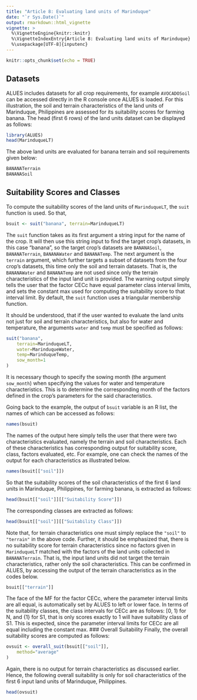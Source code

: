 ```yaml
---
title: "Article 8: Evaluating land units of Marinduque"
date: "`r Sys.Date()`"
output: rmarkdown::html_vignette
vignette: >
  %\VignetteEngine{knitr::knitr}
  %\VignetteIndexEntry{Article 8: Evaluating land units of Marinduque}
  %\usepackage[UTF-8]{inputenc}
---
```


```r
knitr::opts_chunk$set(echo = TRUE)
```

## Datasets
ALUES includes datasets for all crop requirements, for example `AVOCADOSoil` can be accessed directly in the R console once ALUES is loaded. For this illustration, the soil and terrain characteristics of the land units of Marinduque, Philippines are assessed for its suitability scores for farming banana. The head (first 6 rows) of the land units dataset can be displayed as follows:
```r
library(ALUES)
head(MarinduqueLT)
```
The above land units are evaluated for banana terrain and soil requirements given below:
```r
BANANATerrain
BANANASoil
```
## Suitability Scores and Classes
To compute the suitability scores of the land units of `MarinduqueLT`, the `suit` function is used. So that,
```r
bsuit <- suit("banana", terrain=MarinduqueLT)
```
The `suit` function takes as its first argument a string input for the name of the crop. It will then use this string input to find the target crop's datasets, in this case "banana", so the target crop's datasets are `BANANASoil`, `BANANATerrain`, `BANANAWater` and `BANANATemp`. The next argument is the `terrain` argument, which further targets a subset of datasets from the four crop's datasets, this time only the soil and terrain datasets. That is, the `BANANAWater` and `BANANATemp` are not used since only the terrain characteristics of the input land unit is provided. The warning output simply tells the user that the factor CECc have equal parameter class interval limits, and sets the constant max used for computing the suitability score to that interval limit. By default, the `suit` function uses a triangular membership function.

It should be understood, that if the user wanted to evaluate the land units not just for soil and terrain characteristics, but also for water and temperature, the arguments `water` and `temp` must be specified as follows:
```r
suit("banana", 
    terrain=MarinduqueLT, 
    water=MarinduqueWater,
    temp=MarinduqueTemp,
    sow_month=1
)
```
It is necessary though to specify the sowing month (the argument `sow_month`) when specifying the values for water and temperature characteristics. This is to determine the corresponding month of the factors defined in the crop's parameters for the said characteristics.

Going back to the example, the output of `bsuit` variable is an R list, the names of which can be accessed as follows:
```r
names(bsuit)
```
The names of the output here simply tells the user that there were two characteristics evaluated, namely the terrain and soil characteristics. Each of these characteristics has corresponding output for suitability score, class, factors evaluated, etc. For example, one can check the names of the output for each characteristics as illustrated below.
```r
names(bsuit[["soil"]])
```
So that the suitability scores of the soil characteristics of the first 6 land units in Marinduque, Philippines, for farming banana, is extracted as follows:
```r
head(bsuit[["soil"]][["Suitability Score"]])
```
The corresponding classes are extracted as follows:
```r
head(bsuit[["soil"]][["Suitability Class"]])
```
Note that, for terrain characteristics one must simply replace the `"soil"` to `"terrain"` in the above code. Further, it should be emphasized that, there is no suitability score for terrain characteristics since no factors given in `MarinduqueLT` matched with the factors of the land units collected in `BANANATerrain`. That is, the input land units did not target the terrain characteristics, rather only the soil characteristics. This can be confirmed in ALUES, by accessing the output of the terrain characteristics as in the codes below.
```r
bsuit[["terrain"]]
```
The face of the MF for the factor CECc, where the parameter interval limits are all equal, is automatically set by ALUES to left or lower face. In terms of the suitability classes, the class intervals for CECc are as follows: [0, 1) for N, and \{1\} for S1, that is only scores exactly to 1 will have suitability class of S1. This is expected, since the parameter interval limits for CECc are all equal including the constant max. 
### Overall Suitability
Finally, the overall suitability scores are computed as follows:
```r
ovsuit <- overall_suit(bsuit[["soil"]], 
    method="average"
)
```
Again, there is no output for terrain characteristics as discussed earlier. Hence, the following overall suitability is only for soil characteristics of the first 6 input land units of Marinduque, Philippines.
```r
head(ovsuit)
```